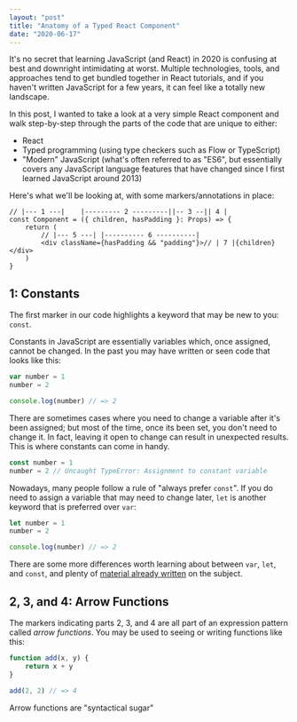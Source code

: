 ```yaml
---
layout: "post"
title: "Anatomy of a Typed React Component"
date: "2020-06-17"
---
```


It's no secret that learning JavaScript (and React) in 2020 is confusing at best
and downright intimidating at worst. Multiple technologies, tools, and
approaches tend to get bundled together in React tutorials, and if you haven't
written JavaScript for a few years, it can feel like a totally new landscape.

In this post, I wanted to take a look at a very simple React component and walk
step-by-step through the parts of the code that are unique to either:

-   React
-   Typed programming (using type checkers such as Flow or TypeScript)
-   "Modern" JavaScript (what's often referred to as "ES6", but essentially
    covers any JavaScript language features that have changed since I first
    learned JavaScript around 2013)

Here's what we'll be looking at, with some markers/annotations in place:

```tsx
// |--- 1 ---|    |--------- 2 ---------||-- 3 --|| 4 |
const Component = ({ children, hasPadding }: Props) => {
    return (
        // |--- 5 ---| |---------- 6 ----------|
        <div className={hasPadding && "padding"}>// | 7 |{children}</div>
    )
}
```

## 1: Constants

The first marker in our code highlights a keyword that may be new to you:
`const`.

Constants in JavaScript are essentially variables which, once assigned, cannot
be changed. In the past you may have written or seen code that looks like this:

```js
var number = 1
number = 2

console.log(number) // => 2
```

There are sometimes cases where you need to change a variable after it's been
assigned; but most of the time, once its been set, you don't need to change it.
In fact, leaving it open to change can result in unexpected results. This is
where constants can come in handy.

```js
const number = 1
number = 2 // Uncaught TypeError: Assignment to constant variable
```

Nowadays, many people follow a rule of "always prefer `const`". If you do need
to assign a variable that may need to change later, `let` is another keyword
that is preferred over `var`:

```js
let number = 1
number = 2

console.log(number) // => 2
```

There are some more differences worth learning about between `var`, `let`, and
`const`, and plenty of [material already written](https://ui.dev/var-let-const/)
on the subject.

## 2, 3, and 4: Arrow Functions

The markers indicating parts 2, 3, and 4 are all part of an expression pattern
called _arrow functions_. You may be used to seeing or writing functions like
this:

```js
function add(x, y) {
    return x + y
}

add(2, 2) // => 4
```

Arrow functions are "syntactical sugar"
